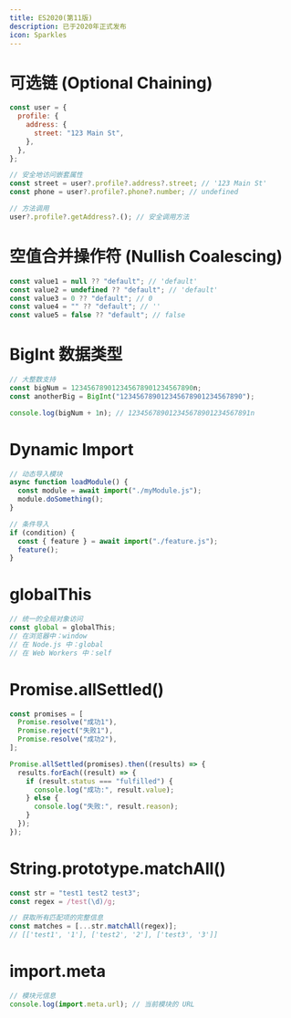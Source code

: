 ```yaml
---
title: ES2020(第11版)
description: 已于2020年正式发布
icon: Sparkles
---
```


# 可选链 (Optional Chaining)

```js
const user = {
  profile: {
    address: {
      street: "123 Main St",
    },
  },
};

// 安全地访问嵌套属性
const street = user?.profile?.address?.street; // '123 Main St'
const phone = user?.profile?.phone?.number; // undefined

// 方法调用
user?.profile?.getAddress?.(); // 安全调用方法
```

# 空值合并操作符 (Nullish Coalescing)

```js
const value1 = null ?? "default"; // 'default'
const value2 = undefined ?? "default"; // 'default'
const value3 = 0 ?? "default"; // 0
const value4 = "" ?? "default"; // ''
const value5 = false ?? "default"; // false
```

# BigInt 数据类型

```js
// 大整数支持
const bigNum = 123456789012345678901234567890n;
const anotherBig = BigInt("123456789012345678901234567890");

console.log(bigNum + 1n); // 123456789012345678901234567891n
```

# Dynamic Import

```js
// 动态导入模块
async function loadModule() {
  const module = await import("./myModule.js");
  module.doSomething();
}

// 条件导入
if (condition) {
  const { feature } = await import("./feature.js");
  feature();
}
```

# globalThis

```js
// 统一的全局对象访问
const global = globalThis;
// 在浏览器中：window
// 在 Node.js 中：global
// 在 Web Workers 中：self
```

# Promise.allSettled()

```js
const promises = [
  Promise.resolve("成功1"),
  Promise.reject("失败1"),
  Promise.resolve("成功2"),
];

Promise.allSettled(promises).then((results) => {
  results.forEach((result) => {
    if (result.status === "fulfilled") {
      console.log("成功:", result.value);
    } else {
      console.log("失败:", result.reason);
    }
  });
});
```

# String.prototype.matchAll()

```js
const str = "test1 test2 test3";
const regex = /test(\d)/g;

// 获取所有匹配项的完整信息
const matches = [...str.matchAll(regex)];
// [['test1', '1'], ['test2', '2'], ['test3', '3']]
```

# import.meta

```js
// 模块元信息
console.log(import.meta.url); // 当前模块的 URL
```
